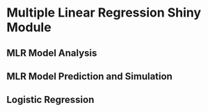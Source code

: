 # Multiple Linear Regression Shiny Module



## MLR Model Analysis



## MLR Model Prediction and Simulation



## Logistic Regression


